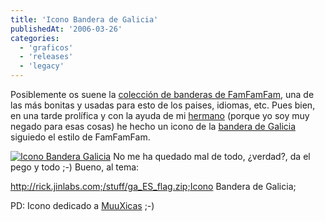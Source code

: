 ```yaml
---
title: 'Icono Bandera de Galicia'
publishedAt: '2006-03-26'
categories:
  - 'graficos'
  - 'releases'
  - 'legacy'
---
```


Posiblemente os suene la [colección de banderas de FamFamFam](http://www.famfamfam.com/lab/icons/flags/), una de las más bonitas y usadas para esto de los paises, idiomas, etc. Pues bien, en una tarde prolífica y con la ayuda de mi [hermano](http://jago.jinlabs.com/blog) (porque yo soy muy negado para esas cosas) he hecho un icono de la [bandera de Galicia](http://es.wikipedia.org/wiki/Bandera_de_Galicia) siguiedo el estilo de FamFamFam.

[![Icono Bandera Galicia](/static/images/legacy/preview_ga.png)](/static/images/legacy/preview_ga.png 'Icono Bandera Galicia') No me ha quedado mal de todo, ¿verdad?, da el pego y todo ;-) Bueno, al tema:

http://rick.jinlabs.com;/stuff/ga_ES_flag.zip;Icono Bandera de Galicia;

PD: Icono dedicado a [MuuXicas](http://joseate.orgfree.com/) ;-)
